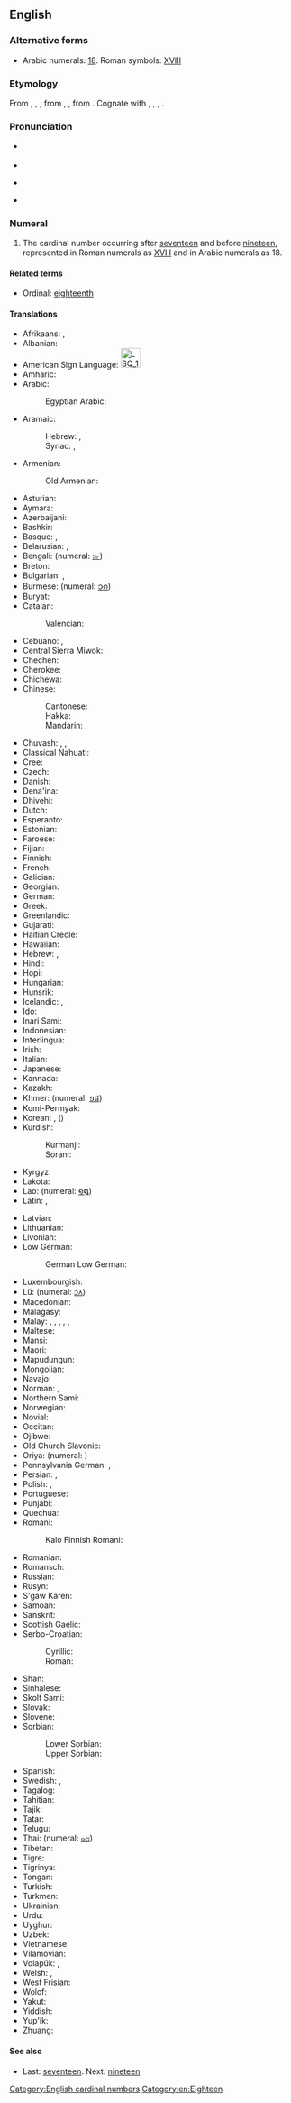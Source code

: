 {{also|Eighteen}}
==English==
{{number box|en|18}}
{{wikipedia}}

===Alternative forms===
* Arabic numerals: [[18]]. Roman symbols: [[XVIII]]

===Etymology===
From {{inh|en|enm|eiȝtetene}}, {{m|enm|eiȝtene}}, {{m|enm|ehtetene}}, from {{inh|en|ang|eahtatīene}}, {{m|ang|eahtatēne}}, from {{inh|en|gem-pro|*ahtōutehun}}. Cognate with {{cog|fy|achttjin}}, {{cog|nl|achttien}}, {{cog|de|achtzehn}}, {{cog|da|atten}}.

===Pronunciation===
* {{qualifier|next word stressed near the first syllable}}
*: {{a|GA}} {{IPA|/ˈeɪ(t).tin/|lang=en}}
*: {{a|RP}} {{IPA|/ˈeɪ.tiːn/|lang=en}}
* {{audio|en-us-eighteen.ogg|Audio (US)|lang=en}}
* {{qualifier|next word stressed after the first syllable}}
*: {{a|GA}} {{IPA|/ˌeɪ(t)ˈtin/|lang=en}}
*: {{a|RP}} {{IPA|/ˌeɪˈtiːn/|lang=en}}
* {{rhymes|iːn|lang=en}}

===Numeral===
{{head|en|numeral}}

# The cardinal number occurring after [[seventeen]] and before [[nineteen]], represented in Roman numerals as [[XVIII]] and in Arabic numerals as 18.

====Related terms====
* Ordinal: [[eighteenth]]

====Translations====
{{trans-top|cardinal number}}
* Afrikaans: {{t+|af|agtien}}, {{t+|af|agttien}}
* Albanian: {{t+|sq|tetëmbëdhjetë}}
* American Sign Language: [[Image:LSQ 18.jpg|35px]]
* Amharic: {{t|am|አስራ ስምንት|sc=Ethi}}
* Arabic: {{t|ar|ثَمَانِيَةَ عَشَرَ}}
*: Egyptian Arabic: {{t|arz|تمنتاشر|tr=tamantāšar|sc=Arab}}
* Aramaic:
*: Hebrew: {{t|arc|תמנעסר|m|tr=tmāna‘sar|sc=Hebr}}, {{t|arc|תמנעסרא|f|tr=tmāna‘esrē|sc=Hebr}}
*: Syriac: {{t|arc|ܬܡܢܥܣܪ|m|tr=tmāna‘sar|sc=Syrc}}, {{t|arc|ܬܡܢܥܣܪܐ|f|tr=tmāna‘esrē|sc=Syrc}}
* Armenian: {{t+|hy|տասնութ}}
*: Old Armenian: {{t|xcl|ութեւտասն|sc=Armn}}
* Asturian: {{t+|ast|dieciocho}}
* Aymara: {{t|ay|tunka kimsaqallquni}}
* Azerbaijani: {{t+|az|on səkkiz}}
* Bashkir: {{t|ba|ун һигеҙ|sc=Cyrl}}
* Basque: {{t+|eu|hemezortzi}}, {{t+|eu|hamazortzi}}
* Belarusian: {{t|be|васямна́ццаць|sc=Cyrl}}, {{t|be|васемна́ццаць|sc=Cyrl}}
* Bengali: {{t|bn|আঠারো|tr=aṭharo}} (numeral: [[১৮]])
* Breton: {{t+|br|triwec'h}}
* Bulgarian: {{t|bg|осемна́десет}}, {{t|bg|осемна́йсет}}
* Burmese: {{t|my|ဆယ့်ရှစ်|sc=Mymr}} (numeral: [[၁၈]])
* Buryat: {{t|bua|арбан найман}}
* Catalan: {{t+|ca|divuit}}
*: Valencian: {{t+|ca|díhuit}}
* Cebuano: {{t|ceb|napulog walo}}, {{t|ceb|desiotso}}
* Central Sierra Miwok: {{t|csm|naˀá·ča- káw·inṭa-ˀ hej·i-ˀ}}
* Chechen: {{t|ce|берхӏитта}}
* Cherokee: {{t|chr|ᏁᎳᏚ}}
* Chichewa: {{t|ny|khumi n'zisanu n'zitatu}}
* Chinese:
*: Cantonese: {{t|yue|十八|tr=sap6 baat3|sc=Hani}}
*: Hakka: {{t|hak|十八|tr=sṳ̍p-pat|sc=Hani}}
*: Mandarin: {{t+|cmn|十八|tr=shíbā}}
* Chuvash: {{t|cv|вунсаккӑр|sc=Cyrl}}, {{t|cv|вунсаккӑр|alt=вунсаккăр|sc=Cyrl}}, {{t|cv|вунсакӑр|alt=вунсакăр|sc=Cyrl}}
* Classical Nahuatl: {{t|nci|caxtōlli omēyi}}
* Cree: {{t|cr|ᐊᔨᓇᓀᐅᐧᓴᑊ}}
* Czech: {{t+|cs|osmnáct}}
* Danish: {{t+|da|atten}}
* Dena'ina: {{t|tfn|łtaqul'i beq'di}}
* Dhivehi: {{t|dv|އަށާރަ}}
* Dutch: {{t+|nl|achttien|f}}
* Esperanto: {{t|eo|dek ok}}
* Estonian: {{t+|et|kaheksateist}}
* Faroese: {{t|fo|átjan}}
* Fijian: {{t|fj|tini ka walu}}
* Finnish: {{t+|fi|kahdeksantoista}}
* French: {{t+|fr|dix-huit|m}}
* Galician: {{t+|gl|dezaoito}}
* Georgian: {{t|ka|თვრამეტი|sc=Geor}}
* German: {{t+|de|achtzehn}}
* Greek: {{t+|el|δεκαοκτώ}}
* Greenlandic: {{t|kl|arvirsaniq-pingasut}}
* Gujarati: {{t+|gu|અઢાર}}
* Haitian Creole: {{t|ht|dizuit}}
* Hawaiian: {{t|haw|ʻumikūmāwalu}}
* Hebrew: {{t|he|שְׁמוֹנֶה־עֶשְׂרֵה|tr=shmone esre|f}} {{qualifier|used in counting}}, {{t|he|שְׁמוֹנָה־עָשָׂר|tr=shmona asar|m}}
* Hindi: {{t+|hi|अठारह|tr=aṭhārah}}
* Hopi: {{t|hop|pakwt niikyang nanalt siikya’ta}}
* Hungarian: {{t+|hu|tizennyolc}}
* Hunsrik: {{t|hrx|achtzen}}
* Icelandic: {{t+|is|átján}}, {{t|is|áttján}} {{qualifier|archaic}}
* Ido: {{t+|io|dek ed ok}}
* Inari Sami: {{t|smn|käävcinubáloh}}
* Indonesian: {{t+|id|delapan belas}}
* Interlingua: {{t|ia|dece-octo}}
* Irish: {{t|ga|[[ocht]] [[déag]]}}
* Italian: {{t+|it|diciotto}}
* Japanese: {{t+|ja|十八|tr=jūhachi}}
* Kannada: {{t+|kn|ಹದಿನೆಂಟು|sc=Knda}}
* Kazakh: {{t+|kk|он сегіз|sc=Cyrl}}
* Khmer: {{t|km|ដប់ប្រាំបី|tr=dop pram bei}} (numeral: [[១៨]])
* Komi-Permyak: {{t|koi|даскыкьямыс}}
* Korean: {{t+|ko|열여덟}}, {{t+|ko|십팔}} ({{t+|ko|十八}})
* Kurdish:
*: Kurmanji: {{t+|ku|hejde}}
*: Sorani: {{t|ckb|ھەژدە|tr=hejde}}
* Kyrgyz: {{t+|ky|он сегиз|sc=Cyrl}}
* Lakota: {{t|lkt|akéšagloǧaŋ}}
* Lao: {{t|lo|ສິບແປດ}} (numeral: [[໑໘]])
* Latin: {{t|la|octōdecim}}, {{t+|la|duodēvīgintī}}
{{trans-mid}}
* Latvian: {{t+|lv|astoņpadsmit}}
* Lithuanian: {{t+|lt|aštuoniolika}}
* Livonian: {{t|liv|kōdõkstuoistõn}}
* Low German: {{t|nds|achtteihn}}
*: German Low German: {{t|nds-de|achtteihn}}
* Luxembourgish: {{t+|lb|uechtzéng}}
* Lü: {{t|khb|ᦉᦲᧇᦶᦔᧆᧈ}} (numeral: [[᧑᧘]])
* Macedonian: {{t|mk|осумна́есет}}
* Malagasy: {{t|mg|valo ambinifolo}}
* Malay: {{t|ms|lapan belas}}, {{t|ms|delapan belas}}, {{t|ms|sepuluh lapan}}, {{t|ms|sepuluh delapan}}, {{t|ms|satu puluh lapan}}, {{t|ms|satu puluh delapan}}
* Maltese: {{t|mt|tmintax}}
* Mansi: {{t|mns|нёлловхуйплов|tr=ɲollowxujplow}}
* Maori: {{t+|mi|tekau mā waru}}
* Mapudungun: {{t|arn|maripura}}
* Mongolian: {{t+|mn|арван найм|sc=Cyrl}}
* Navajo: {{t|nv|tseebíítsʼáadah}}
* Norman: {{t|nrf|dix-huit}}, {{t|nrf|dgiêx-huit}}
* Northern Sami: {{t|se|gávccinuppelohkái}}
* Norwegian: {{t+|no|atten}}
* Novial: {{t|nov|dek-ot}}
* Occitan: {{t+|oc|dètz-e-uèch}}
* Ojibwe: {{t|oj|ashi-nishwaaswi}}
* Old Church Slavonic: {{t|cu|осмь на дєсѧтє|sc=Cyrs}}
* Oriya: {{t|or|ଅଠର|tr=aṭhar|sc=Orya}} (numeral: {{t|or|୧୮}})
* Pennsylvania German: {{t|pdc|achzeh}}, {{t|pdc|achtzeh}}
* Persian: {{t+|fa|هجده|tr=hejdah}}, {{t+|fa|هیجده|tr=hijdah}}
* Polish: {{t+|pl|osiemnaście}}, {{qualifier|collective}} {{t+|pl|osiemnaścioro}}
* Portuguese: {{t+|pt|dezoito}}
* Punjabi: {{t+|pa|ਅਠਾਰਾਂ|tr=aṭhārāṅ|sc=Guru}}
* Quechua: {{t|qu|chunka pusaqniyuq}}
* Romani:
*: Kalo Finnish Romani: {{t|rmf|deȟ-o-oȟta}}
* Romanian: {{t+|ro|optsprezece}}
* Romansch: {{qualifier|Grischun}} {{t|rm|deschdotg}}
* Russian: {{t+|ru|восемна́дцать}}
* Rusyn: {{t|rue|вӱсямна́дцить|sc=Cyrl}}
* S'gaw Karen: {{t|ksw|တဆံဃိး}}
* Samoan: {{t|sm|sefulu valu}}
* Sanskrit: {{t+|sa|अष्टादशन्}}
* Scottish Gaelic: {{t|gd|ochd}} {{t|gd|deug}}
* Serbo-Croatian:
*: Cyrillic: {{t|sh|осамнаест|sc=Cyrl}}
*: Roman: {{t|sh|osamnaest}}
* Shan: {{t|shn|သိပ်းပႅတ်ႇ}}
* Sinhalese: {{t|si|දහඅට}}
* Skolt Sami: {{t|sms|käcmlo}}
* Slovak: {{t+|sk|osemnásť}}
* Slovene: {{t+|sl|osemnajst}}
* Sorbian:
*: Lower Sorbian: {{t|dsb|wósymnasćo}}
*: Upper Sorbian: {{t|hsb|wósomnaće}}
* Spanish: {{t+|es|dieciocho}}
* Swedish: {{t+|sv|arton}}, {{t+|sv|aderton}} {{qualifier|obsolete, Finnish Swedish}}
* Tagalog: {{t+|tl|labingwalo}}
* Tahitian: {{t|ty|hō'ē 'ahuru ma va'u}}
* Tajik: {{t+|tg|ҳаждаҳ|sc=Cyrl}}
* Tatar: {{t|tt|унсигез|sc=Cyrl}}
* Telugu: {{t+|te|పద్దెనిమిది}}
* Thai: {{t+|th|สิบแปด}} (numeral: [[๑๘]])
* Tibetan: {{t|bo|བཅོ་བརྒྱད}}
* Tigre: {{t|tig|ዐስር ወሰማን}}
* Tigrinya: {{t|ti|ዓሰርተ ሸሞንተ}}
* Tongan: {{t|to|hongofulu mā valu}}
* Turkish: {{t+|tr|on sekiz}}
* Turkmen: {{t+|tk|on sekiz}}
* Ukrainian: {{t+|uk|вісімна́дцять|sc=Cyrl}}
* Urdu: {{t+|ur|اٹھارہ|tr=aṭhārah}}
* Uyghur: {{t+|ug|ئون سەككىز|sc=ug-Arab}}
* Uzbek: {{t|uz|oʻn oʻn|alt=oʻn sakkiz}}
* Vietnamese: {{t|vi|mười tám}}
* Vilamovian: {{t|wym|aochcao}}
* Volapük: {{t|vo|degjöl}}, {{t|vo|balsejöl}} {{qualifier|older term, obsolete}}
* Welsh: {{t+|cy|deunaw}} {{qualifier|vigesimal, traditional}}, {{t+|cy|un deg wyth}} {{qualifier|decimal}}
* West Frisian: {{t+|fy|achttjin}}
* Wolof: {{t|wo|fukk ak juróom ñett}}
* Yakut: {{t|sah|уон аҕыс}}
* Yiddish: {{t|yi|אַכצן|sc=Hebr}}
* Yup'ik: {{t|esu|akimiaq pingayun}}
* Zhuang: {{t|za|cib bet}}
{{trans-bottom}}

====See also====
* Last: [[seventeen]]. Next: [[nineteen]]

[[Category:English cardinal numbers]]
[[Category:en:Eighteen]]